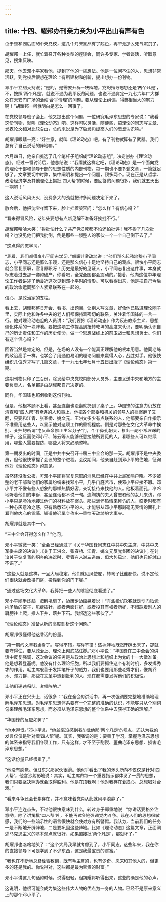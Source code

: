 ```yaml
---
---
---
```

title: 十四、耀邦办刊亲力亲为小平出山有声有色
---



位于颐和园后面的中央党校，这几个月来显然有了起色，再不是那么死气沉沉了。

胡耀邦一上任，就忙着召开各种类型的座谈会，同许多专家、学者谈话，听取意见，搜集反映。

那天，他去邓小平家看他，提到了他的一些想法。他是一位闲不住的人，思想非常活跃，到党校后很想在理论上有所建树和创新，提出想办一份刊物。

邓小平立刻支持说；“是的，是需要开辟一块阵地。党的指导思想还是‘两个凡是’，不，按照‘两个凡是’，就说不通为我平反的问题，也说不通肯定一九七六年广大群众在天安门广场的活动‘合乎情理’的问题。要从理论上纠偏，得费相当大的努力啊！”胡耀邦一听就明白是怎么一回事了。

在党校领导班子会上，他又提出这个问题，一位研究毛泽东思想的专家说：“我看这份刊物，就叫《理论动态》吧。这样可以灵活、随便些，搞理论的同志写文章、发表论文相对比较自由，总的来说是为了启发和提高人们的思想认识嘛。”

胡耀邦眼睛一亮：“好主意，就叫《理论动态》吧。有了刊物就算有了武器。我们总有了自己说话的阵地嘛。”

六月四日，他亲自挑选了几个笔杆子组织成“理论动态组”，决定创办《理论动态》。经过一番讨论后，他总结说：“我看就这样定吧，《理论动态》是一个面向党的理论干部和领导干部的思想性质的内部刊物。每一期也不要多登文章，一篇就足够了。文章要切中时弊，集中阐明和提出一个问题，顶多两个。现在正是从哲学、政治经济学及其他理论上揭批‘四人帮’的时候，要回答的问题很多，我们就五天出一期吧！”

这人说话风风火火，没费多大的劲就把许多问题决定下来了。

散会后，他把沈宝祥留下来，脸上挂着笑容问：“怎么样？有信心吗？”

“看来得冒风险，这年头要想有点新见解不准备好挨批不行。”

胡耀邦哈哈大笑：“挨批怕什么？共产党员死都不怕还怕批评！我不挨了几次批吗？也没见他们把我批倒，倒是那些一惯整人的家伙一个一个自己倒下去了。”

“这点得向您学习。”

“我看，我们都得向小平同志学习。”胡耀邦激动地说：“他们那么起劲地整小平同志，小平同志还是那么乐观，还是那么信心十足地坚持自己的观点。很快小平同志就会官复原职，官复原职呀！历史是最好的见证人，小平同志复出这件事，本身就标志着过去那一套的破产。你看吧，全党全国都会震动的。”接着，他向这位中年理论工作者讲述了他最近这次见到邓小平时的情形。可以看得出来，他是把自己今后的政治命运同那个人紧紧联系在一起的。

信心，是政治家的支柱。

看上去，胡耀邦整日开会、看书、出题目，让别人写文章，好像他已钻进理论圈子里，实际上他和许多中央的老人们都保持着密切的联系，关注着华国锋的一言一行。他对理论动态组的人员讲：“我们要把《理论动态》作为反击教条主义、思想僵化体系的一块阵地。要把这项工作提高到扭转乾坤的高度来认识，要明确认识自己的历史责任和工作的历史使命，做一个思想战线上的前卫战士和思想勇士。你们有这个信心吗？”

回答当然是肯定的。但是，在场的人没有一个能真正理解他的根本用意。他同老练的政治高手一样。也学会了用通俗易明的理论问题来赢得人心，战胜对手。他很快组织几位秀才写了几篇文章，于一九七七年七月十五日出版了《理论动态》第一期。

这期刊物只印了三百份，除发给中央党校内部分人员外，主要发送中央和地方的主要负责人，名单都是由胡耀邦自己决定的。

同样，华国锋也照例收到这份刊物。

但是，他根本顾不上看，甚至连翻也没翻就扔到了桌子上。华国锋的注意力仍放在清查和“四人帮”有牵连的人和事上，他把各个部委和机关的领导人的档案翻了又翻，只要和江青、张春桥、姚文元、王洪文多少有点联系的人，他都要亲自作指示不准重用这些人，以显示他对这项工作的重视程度。倒是对那些在文化大革命中挨批、关押的所谓“老反革命修正主义分子”们，个个鼻孔朝天，摆出一副不希理睬的样子。这反而使邓小平、陈云等人能够任意接触所要觅的人，看哪些人可以继续用，哪些人需要提防，哪些人将来必须整垮。

第一期发出的时间，正是中共中央召开十届三中全会的那一天。胡耀邦不是中央委员，但他很快掌握了会议的整个进程。会议期间，他亲自赶到邓小平的住地，征询他对《理论动态》的意见。

虽然还没发公报，可邓小平即将官复原职的消息已经在中共上层家喻户晓。不少被整的老干部和他们的家属纷纷来找邓小平，几乎门庭若市，使邓小平应接不暇。邓小平并不像有些人想象的那样热情好客，亲切接待来找他的人。他板着面孔，冷冷地听着他们的申诉，甚至连话都不说一句。连陶铸的夫人曾志和他的女儿来访，邓小平只是冷冷地接过他们的材料放在案头。那些满怀热情来拜访的人，临走时都有一种心灰意冷之感。只有熟悉邓小平的人，才能够从邓小平那副毫无表情的面孔上看到他内心的震荡。知道他迟早会作出一番惊天动地的大事来。

胡耀邦就是其中一个。

“三中全会开得怎么样？”他问。

邓小平微微一笑：“全会已经通过了《关于华国锋同志任中共中央主席、中共中央军委主席的决议》；《关于王洪文、张春桥、江青、姚文元反党集团的决议》；在讨论关于恢复我的职务的决议时，尽管有人说三道四，但大势已定，他们也只好缄口不语了。”

“这些人就是这样，一旦大局稳定，他们就见风使舵，转弯子比谁都快。说不定他们很快就会改换门庭，投靠到你的门下呢。”

“通过这场文化大革命，我算把一些人的嘴脸彻底看透了。”

邓小平顺手拣起一把鹅毛扇子，边踱步边摇晃着说：“有些投机政客就是专门钻党内矛盾的空子，见缝插针，或者两面讨好，或者投其有权者所好，不惜踩着别人的肩膀往上爬，推人下井，落井下石。我恨透这些家伙了。”

“《理论动态》准备从新的高度剖析这个问题。”

胡耀邦很懂得他这番话的份量。

“第一期的文章我全看了。写得不错，写得不错！这块阵地既然开辟出来了，那就要守得住，要从政治上、理沦上彻底站住脚。”邓小平说：“华国锋在三中全会的讲话中反复强调，这次会议的任务是从政治上思想上和组织上为党的十一大做准备。他是想着登基呢。他没有什么理论细胞，所以我们要抓住这个有利时机，多发挥秀才的作用。毛主席很善于发挥笔杆子的威力，我们也要用那些老秀才们，像胡乔木、邓力群，那些在文革中遭到批判的人，现在都需要发挥他们的积极性。

让他们迅速归队，占领阵地。”

邓小平正在兴头上，话很多：“我在全会的讲话中，再一次强调要完整地准确地理解毛泽东思想。对毛泽东思想体系要有一个完整的准确的认识，不能够只从个别词句来理解毛泽东思想，而必须从毛泽东思想的整个体系中去获得正确的理解。”

“华国锋的反应如何？”

“他木得很。”邓小平说，“他丝毫没感到我在批他那‘两个凡是’的观点，还认为我的发言仅仅是针对着‘四人帮’呢。其实，我强调的是：要善于学习，掌握毛泽东思想的体系来指导我们各项工作，只有这样，才不至于割裂、歪曲毛泽东思想、损害毛泽东思想。”

“这话份量已经很重了。”

“他没有感觉。但汪东兴那家伙很滑。他似乎看出了我的矛头所向不仅仅是针对‘四人帮’，他含沙射影地说：其实，毛主席的每一个重要指示都体现了一贯的思想，我们只要坚决照办就会取得胜利。他是在顶我啊！他对我存在着戒心，总想唱对台戏。”

“看来斗争还会长期存在，并不意味着党内从此就风平浪静了。”

邓小平连连点头，不过他很快意味到什么，转过身子郑重地说：“你讲话要格外注意哟。除了讲揭批“四人帮’外，不能再过多地强调党内斗争。现在人们的思想很敏感，我们的一些暗示性的语言很快就会使对方有所警惕。我认为，当前我们的任务一是不断地开辟阵地，二是要巩固这些阵地。比如《理论动态》这篇文章，正面阐述马克思主义的基本观点就很好，如果直接批‘两个凡是’，那就坏了。”

胡耀邦也咯咯地笑了：“这个大局我早就考虑到了，小平同志，这些年来，我在你的直接领导下可是学到了不少东西，这是我最宝贵的财富。”

“我也在不断地总结经验教训，既有毛主席的，也有少奇、恩来和其他人的，但更多的还是我的。你说得对，这些都是最为宝贵的财富。”

邓小平讲这几句话的时候，说得很轻，但胡耀邦听得出来，这些的确是他的心声。

这说明，他很可能会成为集这些伟大人物的优点为一身的人物。已经不是原来意义上的那个邓小平了。